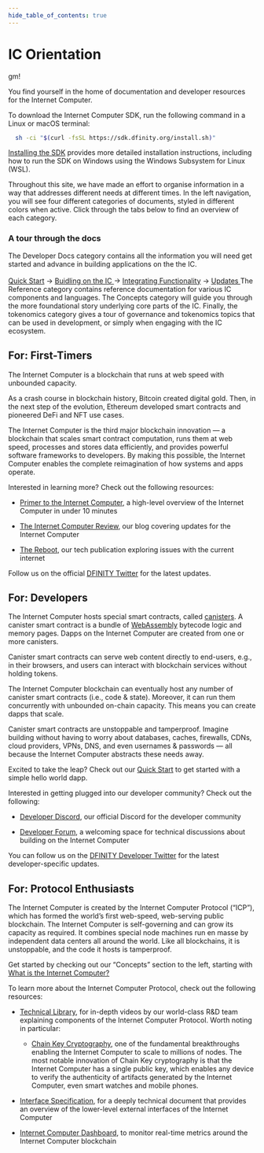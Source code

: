 ```yaml
--- 
hide_table_of_contents: true
---
```



# IC Orientation

gm!

You find yourself in the home of documentation and developer resources for the Internet Computer.

To download the Internet Computer SDK, run the following command in a Linux or macOS terminal:

``` bash
  sh -ci "$(curl -fsSL https://sdk.dfinity.org/install.sh)"
```

[Installing the SDK](build/install-upgrade-remove) provides more detailed installation instructions, including how to run the SDK on Windows using the Windows Subsystem for Linux (WSL).

<!-- :::note

Qualified developers can access $20 worth of free cycles to begin deploying canister smart contracts to the Internet Computer blockchain. [Claim your free cycles](https://faucet.dfinity.org/auth)

::: -->
Throughout this site, we have made an effort to organise information in a way that addresses different needs at different times. 
In the left navigation, you will see four different categories of documents, styled in different colors when active.
Click through the tabs below to find an overview of each category. 

<Tabs>
  <TabItem value="docs" label='Developer Docs' attributes={{className: styles.docs}}>
    <h3> A tour through the docs </h3>
    The Developer Docs category contains all the information you will need get started and advance in building applications on the the IC.
    <br></br>
    <a href="quickstart/hello10mins"> Quick Start</a> &rarr; <a href="build/index">Buidling on the IC </a> &rarr; <a href="functionality/index">Integrating Functionality</a> &rarr; <a href="updates/index">Updates </a>
  </TabItem>
  <TabItem value="refs" label='References' attributes={{className: styles.refs}}>
    The Reference category contains reference documentation for various IC components and languages.
  </TabItem>
  <TabItem value="concepts" label='Concepts' attributes={{className: styles.concepts}}>
    The Concepts category will guide you through the more foundational story underlying core parts of the IC.
  </TabItem>
  <TabItem value="tokens" label='Tokenomics' attributes={{className: styles.tokens}}>
    Finally, the tokenomics category gives a tour of governance and tokenomics topics that can be used in development, or simply when engaging with the IC ecosystem.
  </TabItem>
</Tabs>



## For: First-Timers

The Internet Computer is a blockchain that runs at web speed with unbounded capacity.

As a crash course in blockchain history, Bitcoin created digital gold. Then, in the next step of the evolution, Ethereum developed smart contracts and pioneered DeFi and NFT use cases.

The Internet Computer is the third major blockchain innovation — a blockchain that scales smart contract computation, runs them at web speed, processes and stores data efficiently, and provides powerful software frameworks to developers. By making this possible, the Internet Computer enables the complete reimagination of how systems and apps operate.

Interested in learning more? Check out the following resources:

-   [Primer to the Internet Computer](https://www.youtube.com/watch?v=YWHTNr8RZHg&list=PLuhDt1vhGcrf4DgKZecU3ar_RA1cB0vUT&index=17&ab_channel=DFINITY), a high-level overview of the Internet Computer in under 10 minutes

-   [The Internet Computer Review](https://medium.com/dfinity), our blog covering updates for the Internet Computer

-   [The Reboot](https://thereboot.com/), our tech publication exploring issues with the current internet

Follow us on the official [DFINITY Twitter](https://twitter.com/dfinity) for the latest updates.

## For: Developers

The Internet Computer hosts special smart contracts, called [canisters](https://medium.com/dfinity/software-canisters-an-evolution-of-smart-contracts-internet-computer-f1f92f1bfffb). A canister smart contract is a bundle of [WebAssembly](https://webassembly.org/) bytecode logic and memory pages. Dapps on the Internet Computer are created from one or more canisters.

Canister smart contracts can serve web content directly to end-users, e.g., in their browsers, and users can interact with blockchain services without holding tokens.

The Internet Computer blockchain can eventually host any number of canister smart contracts (i.e., code & state). Moreover, it can run them concurrently with unbounded on-chain capacity. This means you can create dapps that scale.

Canister smart contracts are unstoppable and tamperproof. Imagine building without having to worry about databases, caches, firewalls, CDNs, cloud providers, VPNs, DNS, and even usernames & passwords — all because the Internet Computer abstracts these needs away.

Excited to take the leap? Check out our [Quick Start](quickstart:quickstart-intro) to get started with a simple hello world dapp.

Interested in getting plugged into our developer community? Check out the following:

-   [Developer Discord](https://discord.gg/cA7y6ezyE2), our official Discord for the developer community

-   [Developer Forum](https://forum.dfinity.org/), a welcoming space for technical discussions about building on the Internet Computer

You can follow us on the [DFINITY Developer Twitter](https://twitter.com/dfinitydev) for the latest developer-specific updates.

## For: Protocol Enthusiasts

The Internet Computer is created by the Internet Computer Protocol (“ICP”), which has formed the world’s first web-speed, web-serving public blockchain. The Internet Computer is self-governing and can grow its capacity as required. It combines special node machines run en masse by independent data centers all around the world. Like all blockchains, it is unstoppable, and the code it hosts is tamperproof.

Get started by checking out our “Concepts” section to the left, starting with [What is the Internet Computer?](../concepts/what-is-IC)

To learn more about the Internet Computer Protocol, check out the following resources:

-   [Technical Library](https://dfinity.org/technicals/), for in-depth videos by our world-class R&D team explaining components of the Internet Computer Protocol. Worth noting in particular:

    -   [Chain Key Cryptography](https://dfinity.org/technicals/chain-key-technology), one of the fundamental breakthroughs enabling the Internet Computer to scale to millions of nodes. The most notable innovation of Chain Key cryptography is that the Internet Computer has a single public key, which enables any device to verify the authenticity of artifacts generated by the Internet Computer, even smart watches and mobile phones.

-   [Interface Specification](../references/ic-interface-spec), for a deeply technical document that provides an overview of the lower-level external interfaces of the Internet Computer

-   [Internet Computer Dashboard](https://dashboard.internetcomputer.org/), to monitor real-time metrics around the Internet Computer blockchain

